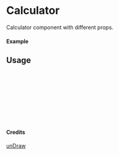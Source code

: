 
<Meta of={Calculator} title="unDraw/Calculator" />

# Calculator

Calculator component with different props.

#### Example

<Canvas of={Calculator.Primary} />

## Usage

```ts
import { Calculator } from "yadl-ui";

const Example = () => {
  return (
      <Calculator />
  );
};

export default Example;
```

#### Credits
[unDraw](https://undraw.co/illustrations)
